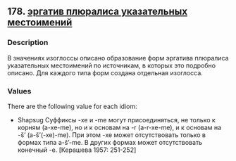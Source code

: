 ## 178. <a href =  'https://agricolamz.github.io/The_Circassian_Isoglosses_Database/178.html'>эргатив плюралиса указательных местоимений</a>
### Description

В значениях изоглоссы описано образование форм эргатива плюралиса указательных местоимений по источникам, в которых это подробно описано. Для каждого типа форм создана отдельная изоглосса.

### Values
There are the following value for each idiom:

* Shapsug  Суффиксы -xe и -me могут присоединяться, не только к корням (a-xe-me), но и к основам на -r (a-r-xe-me), и к основам на -š’ (a-š’(-xe)-me). При этом -xe может отсутствовать только в формах типа a-š’-me. В других формах может отсутствовать конечный -e. [Керашева 1957: 251-252] 

